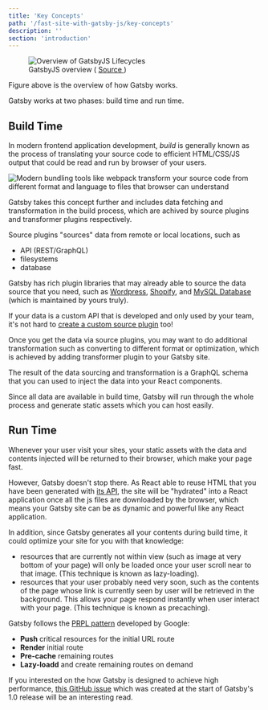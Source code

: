 ```yaml
---
title: 'Key Concepts'
path: '/fast-site-with-gatsby-js/key-concepts'
description: ''
section: 'introduction'
---
```


<figure>
  <img src="gatsbyjs-overview.png" alt="Overview of GatsbyJS Lifecycles" />
  <figcaption>
    GatsbyJS overview (
    <a href="https://docs.google.com/presentation/d/1fQNLvf1C8kj4rY-hVVY5zCsxy0z03gGkiqc-wiHHYhI/edit#slide=id.g3c7946ead0_0_0">
      Source
    </a>
    )
  </figcaption>
</figure>

Figure above is the overview of how Gatsby works.

Gatsby works at two phases: build time and run time.

## Build Time

In modern frontend application development, _build_ is generally known as the process of translating your source code to efficient HTML/CSS/JS output that could be read and run by browser of your users.

<img
  src="webpack-viz.svg"
  class="large-svg dark-bg"
  alt="Modern bundling tools like webpack transform your source code from different format and language to files that browser can understand"
/>

Gatsby takes this concept further and includes data fetching and transformation in the build process, which are achived by source plugins and transformer plugins respectively.

Source plugins "sources" data from remote or local locations, such as

- API (REST/GraphQL)
- filesystems
- database

Gatsby has rich plugin libraries that may already able to source the data source that you need, such as [Wordpress](https://www.gatsbyjs.org/packages/gatsby-source-wordpress/), [Shopify](https://www.gatsbyjs.org/packages/gatsby-source-shopify), and [MySQL Database](https://www.gatsbyjs.org/packages/gatsby-source-mysql) (which is maintained by yours truly).

If your data is a custom API that is developed and only used by your team, it's not hard to [create a custom source plugin](/fast-site-with-gatsby-js/create-source-plugin) too!

Once you get the data via source plugins, you may want to do additional transformation such as converting to different format or optimization, which is achieved by adding transformer plugin to your Gatsby site.

The result of the data sourcing and transformation is a GraphQL schema that you can used to inject the data into your React components.

Since all data are available in build time, Gatsby will run through the whole process and generate static assets which you can host easily.

## Run Time

Whenever your user visit your sites, your static assets with the data and contents injected will be returned to their browser, which make your page fast.

However, Gatsby doesn't stop there. As React able to reuse HTML that you have been generated with [its API][reactdom-server], the site will be "hydrated" into a React application once all the js files are downloaded by the browser, which means your Gatsby site can be as dynamic and powerful like any React application.

In addition, since Gatsby generates all your contents during build time, it could optimize your site for you with that knowledge:

- resources that are currently not within view (such as image at very bottom of your page) will only be loaded once your user scroll near to that image. (This technique is known as lazy-loading).
- resources that your user probably need very soon, such as the contents of the page whose link is currently seen by user will be retrieved in the background. This allows your page respond instantly when user interact with your page. (This technique is known as precaching).

<aside>

Gatsby follows the [PRPL pattern][prpl-pattern] developed by Google:

- **Push** critical resources for the initial URL route
- **Render** initial route
- **Pre-cache** remaining routes
- **Lazy-loadd** and create remaining routes on demand

If you interested on the how Gatsby is designed to achieve high performance, [this GitHub issue](gatsby-performance-issue) which was created at the start of Gatsby's 1.0 release will be an interesting read.

</aside>

[reactdom-server]: https://reactjs.org/docs/react-dom-server.html
[prpl-pattern]: https://developers.google.com/web/fundamentals/performance/prpl-pattern/
[gatsby-performance-issue]: https://github.com/gatsbyjs/gatsby/issues/431
